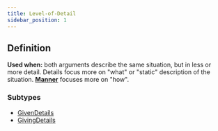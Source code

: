 ```yaml
---
title: Level-of-Detail
sidebar_position: 1
---
```


## Definition

**Used when:** both arguments describe the same situation, but in less or more detail.
Details focus more on "what" or "static" description of the situation.
[**Manner**](./Manner) focuses more on "how".

### Subtypes
- [GivenDetails](./givendetails.mdx)
- [GivingDetails](./givingdetails.mdx)